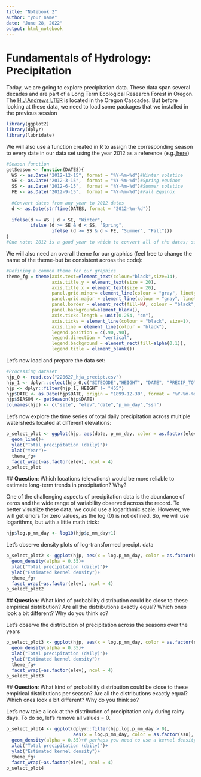 ```yaml
---
title: "Notebook 2"
author: "your name"
date: "June 28, 2022"
output: html_notebook
---
```

# Fundamentals of Hydrology: Precipitation

Today, we are going to explore precipitation data. These data span several decades and are part of a Long Term Ecological Research Forest in Oregon. The [H.J.Andrews LTER](https://andrewsforest.oregonstate.edu/) is located in the Oregon Cascades. But before looking at these data, we need to load some packages that we installed in the previous session

```r
library(ggplot2)
library(dplyr)
library(lubridate)
```

We will also use a function created in R to assign the corresponding season to every date in our data set using the year 2012 as a reference (e.g.,[here](https://stackoverflow.com/questions/9500114/find-which-season-a-particular-date-belongs-to))

```r
#Season function
getSeason <- function(DATES){
  WS <- as.Date("2012-12-15", format = "%Y-%m-%d")#Winter solstice
  SE <- as.Date("2012-3-15",  format = "%Y-%m-%d")#Spring equinox
  SS <- as.Date("2012-6-15",  format = "%Y-%m-%d")#Summer solstice
  FE <- as.Date("2012-9-15",  format = "%Y-%m-%d")#Fall Equinox
  
  #Convert dates from any year to 2012 dates
  d <- as.Date(strftime(DATES, format = "2012-%m-%d"))
  
  ifelse(d >= WS | d < SE, "Winter",
         ifelse (d >= SE & d < SS, "Spring",
                 ifelse (d >= SS & d < FE, "Summer", "Fall")))
}
#One note: 2012 is a good year to which to convert all of the dates; since it is a leap year, any February 29ths in your data set will be handled smoothly.
```

 We will also need an overall theme for our graphics (feel free to change the name of the theme-but be consistent across the code):
 
```r
#Defining a common theme for our graphics
theme_fg = theme(axis.text=element_text(colour="black",size=14),
                 axis.title.y = element_text(size = 20),
                 axis.title.x = element_text(size = 20),
                 panel.grid.minor= element_line(colour = "gray", linetype = "dotted"), 
                 panel.grid.major = element_line(colour = "gray", linetype = "dashed"),
                 panel.border = element_rect(fill=NA, colour = "black", size=1),
                 panel.background=element_blank(),
                 axis.ticks.length = unit(0.254, "cm"),
                 axis.ticks = element_line(colour = "black", size=1), 
                 axis.line = element_line(colour = "black"),
                 legend.position = c(.90,.90),
                 legend.direction = "vertical",
                 legend.background = element_rect(fill=alpha(0.1)),
                 legend.title = element_blank())
```
 
 Let's now load and prepare the data set:
 
```r
#Processing dataset
hjp_0 <- read.csv("220627_hja_precipt.csv")
hjp_1 <- dplyr::select(hjp_0,c("SITECODE","HEIGHT", "DATE", "PRECIP_TOT_DAY"))
hjp <- dplyr::filter(hjp_1, HEIGHT != "455")
hjp$DATE <- as.Date(hjp$DATE, origin = "1899-12-30", format = "%Y-%m-%d")
hjp$SEASON <- getSeason(hjp$DATE)
colnames(hjp) <- c("site", "elev","date","p_mm_day","ssn")
```
 

Let's now explore the time series of total daily precipitation across multiple watersheds located at different elevations:

```r
p_select_plot <- ggplot(hjp, aes(date, p_mm_day, color = as.factor(elev), fill = as.factor(elev)))+
  geom_line()+
  ylab("Total precipitation (daily)")+
  xlab("Year")+
  theme_fg+
  facet_wrap(~as.factor(elev), ncol = 4)
p_select_plot
```

 ## **Question**: Which locations (elevations) would be more reliable to estimate long-term trends in precipitation? Why?

One of the challenging aspects of precipitation data is the abundance of zeros and the wide range of variability observed across the record. To better visualize these data, we could use a logarithmic scale. However, we will get errors for zero values, as the log (0) is not defined. So, we will use logarithms, but with a little math trick:

```r
hjp$log.p_mm_day <- log10(hjp$p_mm_day+1)
```

Let's observe density plots of log-transformed precipt. data

```r
p_select_plot2 <- ggplot(hjp, aes(x = log.p_mm_day, color = as.factor(elev), fill = as.factor(elev)))+
  geom_density(alpha = 0.35)+
  xlab("Total precipitation (daily)")+
  ylab("Estimated kernel density")+
  theme_fg+
  facet_wrap(~as.factor(elev), ncol = 4)
p_select_plot2
```

 ## **Question**: What kind of probability distribution could be close to these empirical distribution? Are all the distributions exactly equal? Which ones look a bit different? Why do you think so?
 
 Let's observe the distribution of precipitation across the seasons over the years
 
```r
p_select_plot3 <- ggplot(hjp, aes(x = log.p_mm_day, color = as.factor(ssn), fill = as.factor(ssn)))+
  geom_density(alpha = 0.35)+
  xlab("Total precipitation (daily)")+
  ylab("Estimated kernel density")+
  theme_fg+
  facet_wrap(~as.factor(elev), ncol = 4)
p_select_plot3

```
 
  ## **Question**: What kind of probability distribution could be close to these empirical distributions per season? Are all the distributions exactly equal? Which ones look a bit different? Why do you think so?


Let's now take a look at the distribution of precipitation only during rainy days. To do so, let's remove all values = 0.

```r
p_select_plot4 <- ggplot(dplyr::filter(hjp,log.p_mm_day > 0), 
                         aes(x = log.p_mm_day, color = as.factor(ssn), fill = as.factor(ssn)))+
  geom_density(alpha = 0.35)+# perhaps you need to use a kernel density method to account for differences in record length.
  xlab("Total precipitation (daily)")+
  ylab("Estimated kernel density")+
  theme_fg+
  facet_wrap(~as.factor(elev), ncol = 4)
p_select_plot4
```

